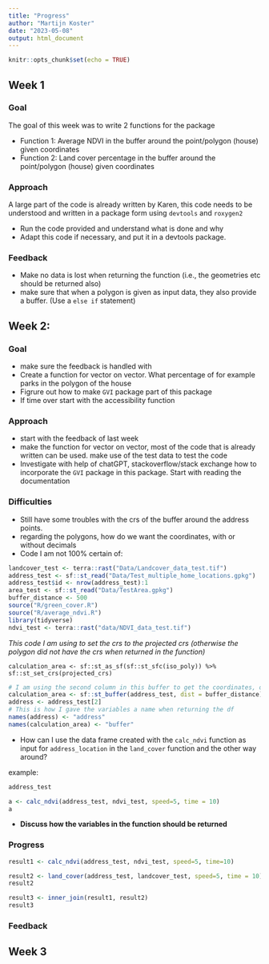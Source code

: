 ```yaml
---
title: "Progress"
author: "Martijn Koster"
date: "2023-05-08"
output: html_document
---
```


```r
knitr::opts_chunk$set(echo = TRUE)
```

## Week 1

### Goal

The goal of this week was to write 2 functions for the package

* Function 1: Average NDVI in the buffer around the point/polygon (house) given coordinates 
* Function 2: Land cover percentage in the buffer around the point/polygon (house) given coordinates

### Approach

A large part of the code is already written by Karen, this code needs to be understood and written in a package form using `devtools` and `roxygen2`

* Run the code provided and understand what is done and why
* Adapt this code if necessary, and put it in a devtools package. 

### Feedback

* Make no data is lost when returning the function (i.e., the geometries etc should be returned also)
* make sure that when a polygon is given as input data, they also provide a buffer. (Use a `else if` statement)


## Week 2: 

### Goal

* make sure the feedback is handled with
* Create a function for vector on vector. What percentage of for example parks in the polygon of the house
* Figrure out how to make `GVI` package part of this package
* If time over start with the accessibility function

### Approach

* start with the feedback of last week
* make the function for vector on vector, most of the code that is already written can be used. make use of the test data to test the code
* Investigate with help of chatGPT, stackoverflow/stack exchange how to incorporate the `GVI` package in this package. Start with reading the documentation

### Difficulties

* Still have some troubles with the crs of the buffer around the address points. 
* regarding the polygons, how do we want the coordinates, with or without decimals
* Code I am not 100% certain of: 
```r
landcover_test <- terra::rast("Data/Landcover_data_test.tif")
address_test <- sf::st_read("Data/Test_multiple_home_locations.gpkg")
address_test$id <- nrow(address_test):1
area_test <- sf::st_read("Data/TestArea.gpkg")
buffer_distance <- 500
source("R/green_cover.R")
source("R/average_ndvi.R")
library(tidyverse)
ndvi_test <- terra::rast("data/NDVI_data_test.tif")


```

*This code I am using to set the crs to the projected crs (otherwise the polygon did not have the crs when returned in the function)*

`calculation_area <- sf::st_as_sf(sf::st_sfc(iso_poly)) %>% sf::st_set_crs(projected_crs)`

```r

# I am using the second column in this buffer to get the coordinates, otherwise I would get the ID as well.
calculation_area <- sf::st_buffer(address_test, dist = buffer_distance)[2]
address <- address_test[2]
# This is how I gave the variables a name when returning the df
names(address) <- "address"
names(calculation_area) <- "buffer"
```

* How can I use the data frame created with the `calc_ndvi` function as input for `address_location` in the `land_cover` function and the other way around? 

example: 
```r
address_test
```

```r
a <- calc_ndvi(address_test, ndvi_test, speed=5, time = 10)
a
```

* **Discuss how the variables in the function should be returned **

### Progress

```r
result1 <- calc_ndvi(address_test, ndvi_test, speed=5, time=10)
```


```r
result2 <- land_cover(address_test, landcover_test, speed=5, time = 10)
result2 
```

```r
result3 <- inner_join(result1, result2)
result3
```




### Feedback

## Week 3



